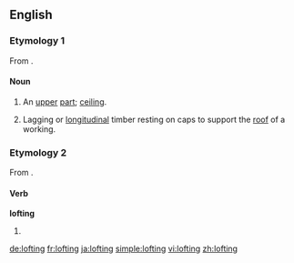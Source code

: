 ==English==

===Etymology 1===
From {{suffix|loft|ing|lang=en}}.

====Noun====
{{en-noun}}

# {{context|obsolete|lang=en}} An [[upper]] [[part]]; [[ceiling]].
# {{context|mining|lang=en}} Lagging or [[longitudinal]] timber resting on caps to support the [[roof]] of a working.

===Etymology 2===
From {{term|loft|lang=en}}.

====Verb====
'''lofting'''

# {{present participle of|loft|lang=en}}

[[de:lofting]]
[[fr:lofting]]
[[ja:lofting]]
[[simple:lofting]]
[[vi:lofting]]
[[zh:lofting]]